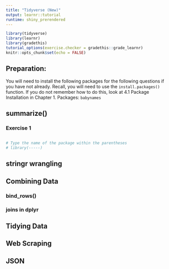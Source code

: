 ```yaml
---
title: "Tidyverse (New)"
output: learnr::tutorial
runtime: shiny_prerendered
---
```


```r
library(tidyverse)
library(learnr)
library(gradethis)
tutorial_options(exercise.checker = gradethis::grade_learnr)
knitr::opts_chunk$set(echo = FALSE)
```

## Preparation: 
You will need to install the following packages for the following questions if you have not already. Recall, you will need to use the `install.packages()` function. If you do not remember how to do this, look at 4.1 Package Installation in Chapter 1. 
Packages: `babynames`

## summarize()

### Exercise 1

```r

```

```r
# Type the name of the package within the parentheses
# library(-----)
```



## stringr wrangling
## Combining Data
### bind_rows()
### joins in dplyr
## Tidying Data
## Web Scraping
## JSON

